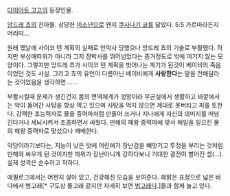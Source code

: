 [[다이어트 고고]]의 등장인물.

[[앙드레 쵸]]의 친아들. 상당한 [[미소년]]으로 왠지 [[쿠사나기 쿄]]를 닮았다. 5:5 가르마라든지 머리띠...

원래 옜날에 사이코 텐 계획의 실패로 안락사 당했으나 앙드레 쵸의 기술로 부활했다. 하지만 부성애따위가 아니라 그저 장박사를 뛰어넘었다는 증거정도로 밖에 여기지 않는 모양이다. 그렇지만 앙드레 쵸가 사이코 텐 계획을 벗어나는 계기가 된것이 베이비의 죽음이었던 것도 사실. 그리고 쵸의 유언이 다름아닌 베이비에게 '''사랑한다'''는 말을 전해달라는 것이었음을 생각하면…….

부활시킬때 문제가 생긴건지 몸의 면역체계가 엉망이라 무균실에서 생활하고 바깥에서는 약이 들어간 사탕을 항상 먹고 있으며 사탕을 먹지 않으면 제대로 못버티고 피를 토한다.
강력한 초능력자로 물을 중력파처럼 만들어 쓰거나 지나에게 자신의 데미지를 떠넘긴다거나 세뇌시켜서 조종하면서 싸웠다. 만해의 패왕 중력파에 맞서 해일을 일으킨 물의 패왕 중력파로 맞섰으나 패배한다.

악당이라기보다는, 지능이 낮은 탓에 어린애가 장난감을 빼앗기고 투정을 부리는 것처럼 만해와 싸우게 된 것이지만 파워가 장난아니게 강하다보니 거대한 결전이 벌어진 셈(…). 실제 성격은 순수하고 착하다.

에필로그에서는 어쩐지 살아 있고, 건강해진 모습을 보여준다. 해맑은 표정으로 넓은 바다에서 범고래[* 구도상 돌고래 같지만 자세히 보면 [[범고래]]다.]들과 함께 놀고 있다.
